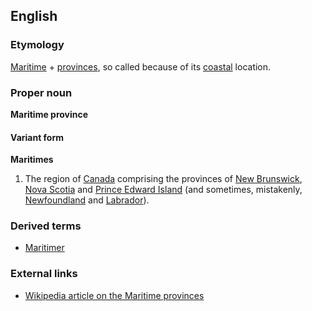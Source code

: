 ==English==
===Etymology===
[[Maritime]] + [[province]]s, so called because of its [[coastal]] location.

===Proper noun===
'''Maritime province'''

====Variant form====
'''Maritimes'''

#The region of [[Canada]] comprising the provinces of [[New Brunswick]], [[Nova Scotia]] and [[Prince Edward Island]] (and sometimes, mistakenly, [[Newfoundland]] and [[Labrador]]). 

===Derived terms===
*[[Maritimer]]

===External links===
*[[w:Maritime provinces|Wikipedia article on the Maritime provinces]]
